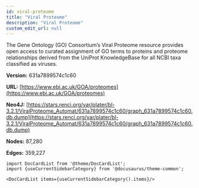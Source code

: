 ```yaml
---
id: viral-proteome
title: "Viral Proteome"
description: "Viral Proteome"
custom_edit_url: null
---
```





The Gene Ontology (GO) Consortium’s Viral Proteome resource provides open access to curated assignment of GO terms to proteins and proteome relationships derived from the UniProt KnowledgeBase for all NCBI taxa classified as viruses.

**Version:** 631a7899574c1c60

**URL:** [https://www.ebi.ac.uk/GOA/proteomes](https://www.ebi.ac.uk/GOA/proteomes)

**Neo4J:** [https://stars.renci.org/var/plater/bl-3.2.1/ViralProteome_Automat/631a7899574c1c60/graph_631a7899574c1c60.db.dump](https://stars.renci.org/var/plater/bl-3.2.1/ViralProteome_Automat/631a7899574c1c60/graph_631a7899574c1c60.db.dump)

**Nodes:** 87,280

**Edges:** 359,227





```mdx-code-block
import DocCardList from '@theme/DocCardList';
import {useCurrentSidebarCategory} from '@docusaurus/theme-common';

<DocCardList items={useCurrentSidebarCategory().items}/>
```
      